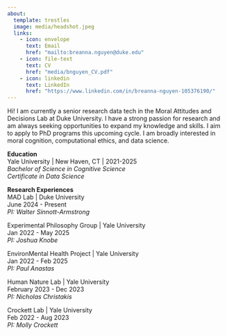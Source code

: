 ```yaml
---
about:
  template: trestles
  image: media/headshot.jpeg
  links:
    - icon: envelope
      text: Email
      href: "mailto:breanna.nguyen@duke.edu"
    - icon: file-text
      text: CV
      href: "media/bnguyen_CV.pdf"
    - icon: linkedin
      text: LinkedIn
      href: "https://www.linkedin.com/in/breanna-nguyen-105376190/"
---
```


Hi! I am currently a senior research data tech in the Moral Attitudes and Decisions Lab at Duke University. I have a strong passion for research and am always seeking opportunities to expand my knowledge and skills. I aim to apply to PhD programs this upcoming cycle. I am broadly interested in moral cognition, computational ethics, and data science.

**Education**  
Yale University | New Haven, CT | 2021-2025  
*Bachelor of Science in Cognitive Science*  
*Certificate in Data Science*  

**Research Experiences**  
MAD Lab | Duke University   
June 2024 - Present  
*PI: Walter Sinnott-Armstrong*  

Experimental Philosophy Group | Yale University  
Jan 2022 - May 2025  
*PI: Joshua Knobe* 

EnvironMental Health Project | Yale University  
Jan 2022 - Feb 2025  
*PI: Paul Anastas*  

Human Nature Lab | Yale University  
February 2023 - Dec 2023  
*PI: Nicholas Christakis*  

Crockett Lab | Yale University  
Feb 2022 - Aug 2023  
*PI: Molly Crockett*  